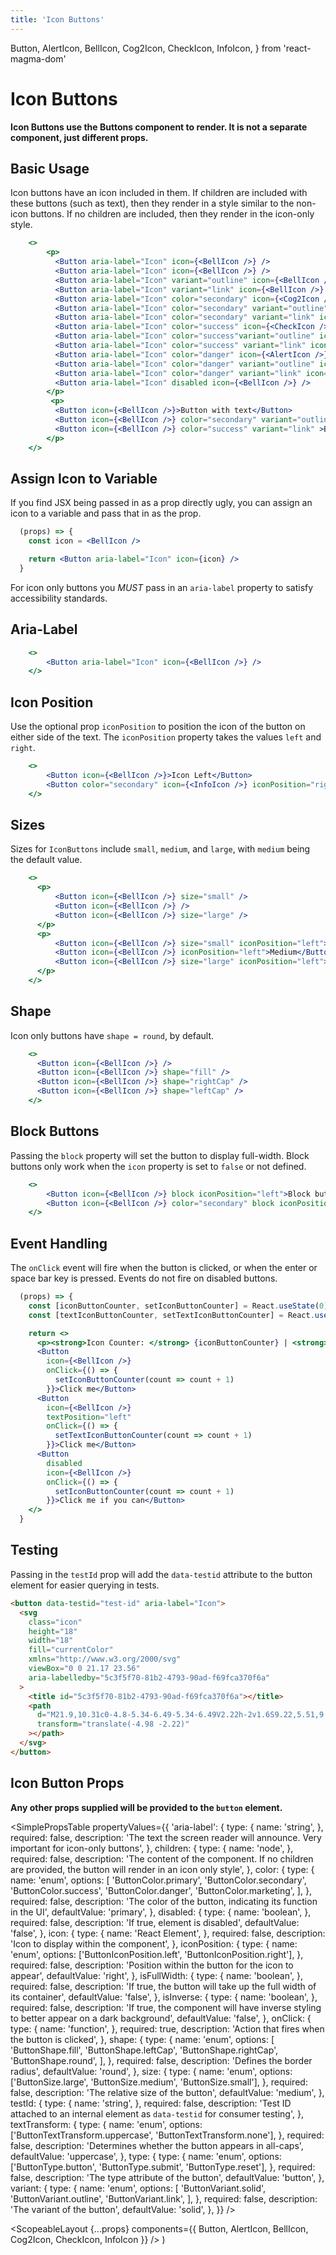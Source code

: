 ```yaml
---
title: 'Icon Buttons'
---
```


  Button,
  AlertIcon,
  BellIcon,
  Cog2Icon,
  CheckIcon,
  InfoIcon,
} from 'react-magma-dom'

# Icon Buttons

**Icon Buttons use the <Link to="/api/button">Buttons component</Link> to render. It is not a separate component, just different props.**

## Basic Usage

Icon buttons have an icon included in them. If children are included with these buttons (such as text), then they render in a style similar to the non-icon buttons.
If no children are included, then they render in the icon-only style.

```.jsx
    <>
        <p>
          <Button aria-label="Icon" icon={<BellIcon />} />
          <Button aria-label="Icon" icon={<BellIcon />} />
          <Button aria-label="Icon" variant="outline" icon={<BellIcon />} />
          <Button aria-label="Icon" variant="link" icon={<BellIcon />} />
          <Button aria-label="Icon" color="secondary" icon={<Cog2Icon />} />
          <Button aria-label="Icon" color="secondary" variant="outline" icon={<Cog2Icon />} />
          <Button aria-label="Icon" color="secondary" variant="link" icon={<Cog2Icon />} />
          <Button aria-label="Icon" color="success" icon={<CheckIcon />} />
          <Button aria-label="Icon" color="success"variant="outline" icon={<CheckIcon />} />
          <Button aria-label="Icon" color="success" variant="link" icon={<CheckIcon />} />
          <Button aria-label="Icon" color="danger" icon={<AlertIcon />} />
          <Button aria-label="Icon" color="danger" variant="outline" icon={<AlertIcon />} />
          <Button aria-label="Icon" color="danger" variant="link" icon={<AlertIcon />} />
          <Button aria-label="Icon" disabled icon={<BellIcon />} />
        </p>
         <p>
          <Button icon={<BellIcon />}>Button with text</Button>
          <Button icon={<BellIcon />} color="secondary" variant="outline" >Button with text</Button>
          <Button icon={<BellIcon />} color="success" variant="link" >Button with text</Button>
        </p>
    </>
```

## Assign Icon to Variable

If you find JSX being passed in as a prop directly ugly, you can assign an icon to a variable and pass that in as the prop.

```.jsx
  (props) => {
    const icon = <BellIcon />

    return <Button aria-label="Icon" icon={icon} />
  }
```

For icon only buttons you _MUST_ pass in an `aria-label` property to satisfy accessibility standards.

## Aria-Label

```.jsx
    <>
        <Button aria-label="Icon" icon={<BellIcon />} />
    </>
```

## Icon Position

Use the optional prop `iconPosition` to position the icon of the button on either side of the text.
The `iconPosition` property takes the values `left` and `right`.

```.jsx
    <>
        <Button icon={<BellIcon />}>Icon Left</Button>
        <Button color="secondary" icon={<InfoIcon />} iconPosition="right">Icon Right</Button>
    </>
```

## Sizes

Sizes for `IconButtons` include `small`, `medium`, and `large`, with `medium` being the default value.

```.jsx
    <>
      <p>
          <Button icon={<BellIcon />} size="small" />
          <Button icon={<BellIcon />} />
          <Button icon={<BellIcon />} size="large" />
      </p>
      <p>
          <Button icon={<BellIcon />} size="small" iconPosition="left">Small</Button>
          <Button icon={<BellIcon />} iconPosition="left">Medium</Button>
          <Button icon={<BellIcon />} size="large" iconPosition="left">Large</Button>
      </p>
    </>
```

## Shape

Icon only buttons have `shape = round`, by default.

```.jsx
    <>
      <Button icon={<BellIcon />} />
      <Button icon={<BellIcon />} shape="fill" />
      <Button icon={<BellIcon />} shape="rightCap" />
      <Button icon={<BellIcon />} shape="leftCap" />
    </>
```

## Block Buttons

Passing the `block` property will set the button to display full-width.
Block buttons only work when the `icon` property is set to `false` or not defined.

```.jsx
    <>
        <Button icon={<BellIcon />} block iconPosition="left">Block button</Button>
        <Button icon={<BellIcon />} color="secondary" block iconPosition="right">Block button</Button>
    </>
```

## Event Handling

The `onClick` event will fire when the button is clicked, or when the enter or space bar key is pressed.
Events do not fire on disabled buttons.

```.jsx
  (props) => {
    const [iconButtonCounter, setIconButtonCounter] = React.useState(0);
    const [textIconButtonCounter, setTextIconButtonCounter] = React.useState(0);

    return <>
      <p><strong>Icon Counter: </strong> {iconButtonCounter} | <strong>Text Icon Counter: </strong> {textIconButtonCounter}</p>
      <Button
        icon={<BellIcon />}
        onClick={() => {
          setIconButtonCounter(count => count + 1)
        }}>Click me</Button>
      <Button
        icon={<BellIcon />}
        textPosition="left"
        onClick={() => {
          setTextIconButtonCounter(count => count + 1)
        }}>Click me</Button>
      <Button
        disabled
        icon={<BellIcon />}
        onClick={() => {
          setIconButtonCounter(count => count + 1)
        }}>Click me if you can</Button>
    </>
  }
```

## Testing

Passing in the `testId` prop will add the `data-testid` attribute to the button element for easier querying in tests.

```html
<button data-testid="test-id" aria-label="Icon">
  <svg
    class="icon"
    height="18"
    width="18"
    fill="currentColor"
    xmlns="http://www.w3.org/2000/svg"
    viewBox="0 0 21.17 23.56"
    aria-labelledby="5c3f5f70-81b2-4793-90ad-f69fca370f6a"
  >
    <title id="5c3f5f70-81b2-4793-90ad-f69fca370f6a"></title>
    <path
      d="M21.9,10.31c0-4.8-5.34-6.49-5.34-6.49V2.22h-2v1.6S9.22,5.51,9.22,10.31,7,20.69,5,20.69v1.9h7.38a3.2,3.2,0,0,0,6.39,0h7.39v-1.9c-2,0-4.24-5.59-4.24-10.38Z"
      transform="translate(-4.98 -2.22)"
    ></path>
  </svg>
</button>
```

## Icon Button Props

**Any other props supplied will be provided to the `button` element.**

<SimplePropsTable
  propertyValues={{
    'aria-label': {
      type: {
        name: 'string',
      },
      required: false,
      description:
        'The text the screen reader will announce.  Very important for icon-only buttons',
    },
    children: {
      type: {
        name: 'node',
      },
      required: false,
      description:
        'The content of the component.  If no children are provided, the button will render in an icon only style',
    },
    color: {
      type: {
        name: 'enum',
        options: [
          'ButtonColor.primary',
          'ButtonColor.secondary',
          'ButtonColor.success',
          'ButtonColor.danger',
          'ButtonColor.marketing',
        ],
      },
      required: false,
      description: 'The color of the button, indicating its function in the UI',
      defaultValue: 'primary',
    },
    disabled: {
      type: {
        name: 'boolean',
      },
      required: false,
      description: 'If true, element is disabled',
      defaultValue: 'false',
    },
    icon: {
      type: {
        name: 'React Element',
      },
      required: false,
      description: 'Icon to display within the component',
    },
    iconPosition: {
      type: {
        name: 'enum',
        options: ['ButtonIconPosition.left', 'ButtonIconPosition.right'],
      },
      required: false,
      description: 'Position within the button for the icon to appear',
      defaultValue: 'right',
    },
    isFullWidth: {
      type: {
        name: 'boolean',
      },
      required: false,
      description:
        'If true, the button will take up the full width of its container',
      defaultValue: 'false',
    },
    isInverse: {
      type: {
        name: 'boolean',
      },
      required: false,
      description:
        'If true, the component will have inverse styling to better appear on a dark background',
      defaultValue: 'false',
    },
    onClick: {
      type: {
        name: 'function',
      },
      required: true,
      description: 'Action that fires when the button is clicked',
    },
    shape: {
      type: {
        name: 'enum',
        options: [
          'ButtonShape.fill',
          'ButtonShape.leftCap',
          'ButtonShape.rightCap',
          'ButtonShape.round',
        ],
      },
      required: false,
      description: 'Defines the border radius',
      defaultValue: 'round',
    },
    size: {
      type: {
        name: 'enum',
        options: ['ButtonSize.large', 'ButtonSize.medium', 'ButtonSize.small'],
      },
      required: false,
      description: 'The relative size of the button',
      defaultValue: 'medium',
    },
    testId: {
      type: {
        name: 'string',
      },
      required: false,
      description:
        'Test ID attached to an internal element as `data-testid` for consumer testing',
    },
    textTransform: {
      type: {
        name: 'enum',
        options: ['ButtonTextTransform.uppercase', 'ButtonTextTransform.none'],
      },
      required: false,
      description: 'Determines whether the button appears in all-caps',
      defaultValue: 'uppercase',
    },
    type: {
      type: {
        name: 'enum',
        options: ['ButtonType.button', 'ButtonType.submit', 'ButtonType.reset'],
      },
      required: false,
      description: 'The type attribute of the button',
      defaultValue: 'button',
    },
    variant: {
      type: {
        name: 'enum',
        options: [
          'ButtonVariant.solid',
          'ButtonVariant.outline',
          'ButtonVariant.link',
        ],
      },
      required: false,
      description: 'The variant of the button',
      defaultValue: 'solid',
    },
  }}
/>

  <ScopeableLayout
    {...props}
    components={{ Button, AlertIcon, BellIcon, Cog2Icon, CheckIcon, InfoIcon }}
  />
)
